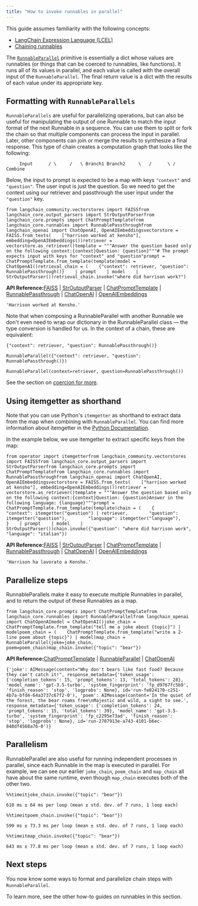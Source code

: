 ```yaml
---
title: "How to invoke runnables in parallel"
---
```


<Info>
  This guide assumes familiarity with the following concepts:

  * [LangChain Expression Language (LCEL)](/oss/concepts/lcel)
  * [Chaining runnables](/oss/how_to/sequence)
</Info>

The [`RunnableParallel`](https://python.langchain.com/api_reference/core/runnables/langchain_core.runnables.base.RunnableParallel.html) primitive is essentially a dict whose values are runnables (or things that can be coerced to runnables, like functions). It runs all of its values in parallel, and each value is called with the overall input of the `RunnableParallel`. The final return value is a dict with the results of each value under its appropriate key.

## Formatting with `RunnableParallels`

`RunnableParallels` are useful for parallelizing operations, but can also be useful for manipulating the output of one Runnable to match the input format of the next Runnable in a sequence. You can use them to split or fork the chain so that multiple components can process the input in parallel. Later, other components can join or merge the results to synthesize a final response. This type of chain creates a computation graph that looks like the following:

```
     Input      / \     /   \ Branch1 Branch2     \   /      \ /      Combine
```

Below, the input to prompt is expected to be a map with keys `"context"` and `"question"`. The user input is just the question. So we need to get the context using our retriever and passthrough the user input under the `"question"` key.

```
from langchain_community.vectorstores import FAISSfrom langchain_core.output_parsers import StrOutputParserfrom langchain_core.prompts import ChatPromptTemplatefrom langchain_core.runnables import RunnablePassthroughfrom langchain_openai import ChatOpenAI, OpenAIEmbeddingsvectorstore = FAISS.from_texts(    ["harrison worked at kensho"], embedding=OpenAIEmbeddings())retriever = vectorstore.as_retriever()template = """Answer the question based only on the following context:{context}Question: {question}"""# The prompt expects input with keys for "context" and "question"prompt = ChatPromptTemplate.from_template(template)model = ChatOpenAI()retrieval_chain = (    {"context": retriever, "question": RunnablePassthrough()}    | prompt    | model    | StrOutputParser())retrieval_chain.invoke("where did harrison work?")
```

**API Reference:**[FAISS](https://python.langchain.com/api_reference/community/vectorstores/langchain_community.vectorstores.faiss.FAISS.html) | [StrOutputParser](https://python.langchain.com/api_reference/core/output_parsers/langchain_core.output_parsers.string.StrOutputParser.html) | [ChatPromptTemplate](https://python.langchain.com/api_reference/core/prompts/langchain_core.prompts.chat.ChatPromptTemplate.html) | [RunnablePassthrough](https://python.langchain.com/api_reference/core/runnables/langchain_core.runnables.passthrough.RunnablePassthrough.html) | [ChatOpenAI](https://python.langchain.com/api_reference/openai/chat_models/langchain_openai.chat_models.base.ChatOpenAI.html) | [OpenAIEmbeddings](https://python.langchain.com/api_reference/openai/embeddings/langchain_openai.embeddings.base.OpenAIEmbeddings.html)

```
'Harrison worked at Kensho.'
```

<Check>
  Note that when composing a RunnableParallel with another Runnable we don't even need to wrap our dictionary in the RunnableParallel class — the type conversion is handled for us. In the context of a chain, these are equivalent:
</Check>

```
{"context": retriever, "question": RunnablePassthrough()}
```

```
RunnableParallel({"context": retriever, "question": RunnablePassthrough()})
```

```
RunnableParallel(context=retriever, question=RunnablePassthrough())
```

See the section on [coercion for more](/oss/how_to/sequence/#coercion).

## Using itemgetter as shorthand

Note that you can use Python's `itemgetter` as shorthand to extract data from the map when combining with `RunnableParallel`. You can find more information about itemgetter in the [Python Documentation](https://docs.python.org/3/library/operator.html#operator.itemgetter).

In the example below, we use itemgetter to extract specific keys from the map:

```
from operator import itemgetterfrom langchain_community.vectorstores import FAISSfrom langchain_core.output_parsers import StrOutputParserfrom langchain_core.prompts import ChatPromptTemplatefrom langchain_core.runnables import RunnablePassthroughfrom langchain_openai import ChatOpenAI, OpenAIEmbeddingsvectorstore = FAISS.from_texts(    ["harrison worked at kensho"], embedding=OpenAIEmbeddings())retriever = vectorstore.as_retriever()template = """Answer the question based only on the following context:{context}Question: {question}Answer in the following language: {language}"""prompt = ChatPromptTemplate.from_template(template)chain = (    {        "context": itemgetter("question") | retriever,        "question": itemgetter("question"),        "language": itemgetter("language"),    }    | prompt    | model    | StrOutputParser())chain.invoke({"question": "where did harrison work", "language": "italian"})
```

**API Reference:**[FAISS](https://python.langchain.com/api_reference/community/vectorstores/langchain_community.vectorstores.faiss.FAISS.html) | [StrOutputParser](https://python.langchain.com/api_reference/core/output_parsers/langchain_core.output_parsers.string.StrOutputParser.html) | [ChatPromptTemplate](https://python.langchain.com/api_reference/core/prompts/langchain_core.prompts.chat.ChatPromptTemplate.html) | [RunnablePassthrough](https://python.langchain.com/api_reference/core/runnables/langchain_core.runnables.passthrough.RunnablePassthrough.html) | [ChatOpenAI](https://python.langchain.com/api_reference/openai/chat_models/langchain_openai.chat_models.base.ChatOpenAI.html) | [OpenAIEmbeddings](https://python.langchain.com/api_reference/openai/embeddings/langchain_openai.embeddings.base.OpenAIEmbeddings.html)

```
'Harrison ha lavorato a Kensho.'
```

## Parallelize steps

RunnableParallels make it easy to execute multiple Runnables in parallel, and to return the output of these Runnables as a map.

```
from langchain_core.prompts import ChatPromptTemplatefrom langchain_core.runnables import RunnableParallelfrom langchain_openai import ChatOpenAImodel = ChatOpenAI()joke_chain = ChatPromptTemplate.from_template("tell me a joke about {topic}") | modelpoem_chain = (    ChatPromptTemplate.from_template("write a 2-line poem about {topic}") | model)map_chain = RunnableParallel(joke=joke_chain, poem=poem_chain)map_chain.invoke({"topic": "bear"})
```

**API Reference:**[ChatPromptTemplate](https://python.langchain.com/api_reference/core/prompts/langchain_core.prompts.chat.ChatPromptTemplate.html) | [RunnableParallel](https://python.langchain.com/api_reference/core/runnables/langchain_core.runnables.base.RunnableParallel.html) | [ChatOpenAI](https://python.langchain.com/api_reference/openai/chat_models/langchain_openai.chat_models.base.ChatOpenAI.html)

```
{'joke': AIMessage(content="Why don't bears like fast food? Because they can't catch it!", response_metadata={'token_usage': {'completion_tokens': 15, 'prompt_tokens': 13, 'total_tokens': 28}, 'model_name': 'gpt-3.5-turbo', 'system_fingerprint': 'fp_d9767fc5b9', 'finish_reason': 'stop', 'logprobs': None}, id='run-fe024170-c251-4b7a-bfd4-64a3737c67f2-0'), 'poem': AIMessage(content='In the quiet of the forest, the bear roams free\nMajestic and wild, a sight to see.', response_metadata={'token_usage': {'completion_tokens': 24, 'prompt_tokens': 15, 'total_tokens': 39}, 'model_name': 'gpt-3.5-turbo', 'system_fingerprint': 'fp_c2295e73ad', 'finish_reason': 'stop', 'logprobs': None}, id='run-2707913e-a743-4101-b6ec-840df4568a76-0')}
```

## Parallelism

RunnableParallel are also useful for running independent processes in parallel, since each Runnable in the map is executed in parallel. For example, we can see our earlier `joke_chain`, `poem_chain` and `map_chain` all have about the same runtime, even though `map_chain` executes both of the other two.

```
%%timeitjoke_chain.invoke({"topic": "bear"})
```

```
610 ms ± 64 ms per loop (mean ± std. dev. of 7 runs, 1 loop each)
```

```
%%timeitpoem_chain.invoke({"topic": "bear"})
```

```
599 ms ± 73.3 ms per loop (mean ± std. dev. of 7 runs, 1 loop each)
```

```
%%timeitmap_chain.invoke({"topic": "bear"})
```

```
643 ms ± 77.8 ms per loop (mean ± std. dev. of 7 runs, 1 loop each)
```

## Next steps

You now know some ways to format and parallelize chain steps with `RunnableParallel`.

To learn more, see the other how-to guides on runnables in this section.
